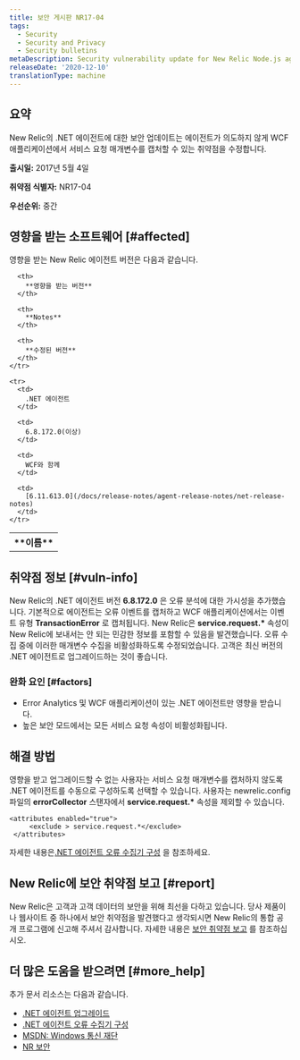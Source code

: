 ```yaml
---
title: 보안 게시판 NR17-04
tags:
  - Security
  - Security and Privacy
  - Security bulletins
metaDescription: Security vulnerability update for New Relic Node.js agent.
releaseDate: '2020-12-10'
translationType: machine
---
```


## 요약

New Relic의 .NET 에이전트에 대한 보안 업데이트는 에이전트가 의도하지 않게 WCF 애플리케이션에서 서비스 요청 매개변수를 캡처할 수 있는 취약점을 수정합니다.

**출시일:** 2017년 5월 4일

**취약점 식별자:** NR17-04

**우선순위:** 중간

## 영향을 받는 소프트웨어 [#affected]

영향을 받는 New Relic 에이전트 버전은 다음과 같습니다.

<table>
  <tbody>
    <tr>
      <th>
        **이름**
      </th>

      <th>
        **영향을 받는 버전**
      </th>

      <th>
        **Notes**
      </th>

      <th>
        **수정된 버전**
      </th>
    </tr>

    <tr>
      <td>
        .NET 에이전트
      </td>

      <td>
        6.8.172.0(이상)
      </td>

      <td>
        WCF와 함께
      </td>

      <td>
        [6.11.613.0](/docs/release-notes/agent-release-notes/net-release-notes)
      </td>
    </tr>
  </tbody>
</table>

## 취약점 정보 [#vuln-info]

New Relic의 .NET 에이전트 버전 **6.8.172.0** 은 오류 분석에 대한 가시성을 추가했습니다. 기본적으로 에이전트는 오류 이벤트를 캡처하고 WCF 애플리케이션에서는 이벤트 유형 **TransactionError** 로 캡처됩니다. New Relic은 **service.request.\*** 속성이 New Relic에 보내서는 안 되는 민감한 정보를 포함할 수 있음을 발견했습니다. 오류 수집 중에 이러한 매개변수 수집을 비활성화하도록 수정되었습니다. 고객은 최신 버전의 .NET 에이전트로 업그레이드하는 것이 좋습니다.

### 완화 요인 [#factors]

* Error Analytics 및 WCF 애플리케이션이 있는 .NET 에이전트만 영향을 받습니다.
* 높은 보안 모드에서는 모든 서비스 요청 속성이 비활성화됩니다.

## 해결 방법

영향을 받고 업그레이드할 수 없는 사용자는 서비스 요청 매개변수를 캡처하지 않도록 .NET 에이전트를 수동으로 구성하도록 선택할 수 있습니다. 사용자는 newrelic.config 파일의 **errorCollector** 스탠자에서 **service.request.\*** 속성을 제외할 수 있습니다.

```
<attributes enabled="true">
     <exclude > service.request.*</exclude>
 </attributes>
```

자세한 내용은[.NET 에이전트 오류 수집기 구성](/docs/agents/net-agent/installation-configuration/net-agent-configuration#error_collector) 을 참조하세요.

## New Relic에 보안 취약점 보고 [#report]

New Relic은 고객과 고객 데이터의 보안을 위해 최선을 다하고 있습니다. 당사 제품이나 웹사이트 중 하나에서 보안 취약점을 발견했다고 생각되시면 New Relic의 통합 공개 프로그램에 신고해 주셔서 감사합니다. 자세한 내용은 [보안 취약점 보고](/docs/security/new-relic-security/data-privacy/reporting-security-vulnerabilities) 를 참조하십시오.

## 더 많은 도움을 받으려면 [#more_help]

추가 문서 리소스는 다음과 같습니다.

* [.NET 에이전트 업그레이드](/docs/agents/net-agent/installation-configuration/upgrade-net-agent)
* [.NET 에이전트 오류 수집기 구성](/docs/agents/net-agent/installation-configuration/net-agent-configuration#error_collector)
* [MSDN: Windows 통신 재단](https://msdn.microsoft.com/en-us/library/dd456779(v=vs.110).aspx)
* [NR 보안](https://newrelic.com/security)
